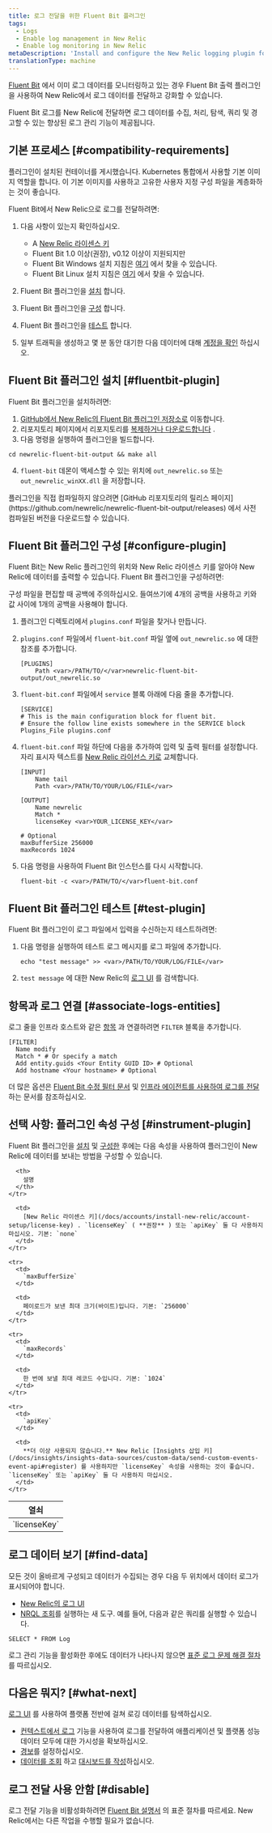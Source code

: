 ```yaml
---
title: 로그 전달을 위한 Fluent Bit 플러그인
tags:
  - Logs
  - Enable log management in New Relic
  - Enable log monitoring in New Relic
metaDescription: 'Install and configure the New Relic logging plugin for Fluent Bit, so you can use enhanced log management capabilities.'
translationType: machine
---
```


[Fluent Bit](https://fluentbit.io/) 에서 이미 로그 데이터를 모니터링하고 있는 경우 Fluent Bit 출력 플러그인을 사용하여 New Relic에서 로그 데이터를 전달하고 강화할 수 있습니다.

Fluent Bit 로그를 New Relic에 전달하면 로그 데이터를 수집, 처리, 탐색, 쿼리 및 경고할 수 있는 향상된 로그 관리 기능이 제공됩니다.

## 기본 프로세스 [#compatibility-requirements]

플러그인이 설치된 컨테이너를 게시했습니다. Kubernetes 통합에서 사용할 기본 이미지 역할을 합니다. 이 기본 이미지를 사용하고 고유한 사용자 지정 구성 파일을 계층화하는 것이 좋습니다.

Fluent Bit에서 New Relic으로 로그를 전달하려면:

1. 다음 사항이 있는지 확인하십시오.

   * A [New Relic 라이센스 키](/docs/apis/intro-apis/new-relic-api-keys/#ingest-license-key)
   * Fluent Bit 1.0 이상(권장), v0.12 이상이 지원되지만
   * Fluent Bit Windows 설치 지침은 [여기](https://docs.fluentbit.io/manual/installation/windows) 에서 찾을 수 있습니다.
   * Fluent Bit Linux 설치 지침은 [여기](https://docs.fluentbit.io/manual/installation/linux) 에서 찾을 수 있습니다.

2. Fluent Bit 플러그인을 [설치](#fluentbit-plugin) 합니다.

3. Fluent Bit 플러그인을 [구성](#configure-plugin) 합니다.

4. Fluent Bit 플러그인을 [테스트](#test-plugin) 합니다.

5. 일부 트래픽을 생성하고 몇 분 동안 대기한 다음 데이터에 대해 [계정을 확인](#find-data) 하십시오.

## Fluent Bit 플러그인 설치 [#fluentbit-plugin]

Fluent Bit 플러그인을 설치하려면:

1. [GitHub에서 New Relic의 Fluent Bit 플러그인 저장소로](https://github.com/newrelic/newrelic-fluent-bit-output) 이동합니다.
2. 리포지토리 페이지에서 리포지토리를 [복제하거나 다운로드합니다](https://help.github.com/en/articles/cloning-a-repository) .
3. 다음 명령을 실행하여 플러그인을 빌드합니다.

```
cd newrelic-fluent-bit-output && make all
```

4. `fluent-bit` 데몬이 액세스할 수 있는 위치에 `out_newrelic.so` 또는 `out_newrelic_winXX.dll` 을 저장합니다.

<Callout variant="tip">
  플러그인을 직접 컴파일하지 않으려면 [GitHub 리포지토리의 릴리스 페이지](https://github.com/newrelic/newrelic-fluent-bit-output/releases) 에서 사전 컴파일된 버전을 다운로드할 수 있습니다.
</Callout>

## Fluent Bit 플러그인 구성 [#configure-plugin]

Fluent Bit는 New Relic 플러그인의 위치와 New Relic 라이센스 키를 알아야 New Relic에 데이터를 출력할 수 있습니다. Fluent Bit 플러그인을 구성하려면:

<Callout variant="important">
  구성 파일을 편집할 때 공백에 주의하십시오. 들여쓰기에 4개의 공백을 사용하고 키와 값 사이에 1개의 공백을 사용해야 합니다.
</Callout>

1. 플러그인 디렉토리에서 `plugins.conf` 파일을 찾거나 만듭니다.

2. `plugins.conf` 파일에서 `fluent-bit.conf` 파일 옆에 `out_newrelic.so` 에 대한 참조를 추가합니다.

   ```
   [PLUGINS]
       Path <var>/PATH/TO/</var>newrelic-fluent-bit-output/out_newrelic.so
   ```

3. `fluent-bit.conf` 파일에서 `service` 블록 아래에 다음 줄을 추가합니다.

   ```
   [SERVICE]
   # This is the main configuration block for fluent bit.
   # Ensure the follow line exists somewhere in the SERVICE block
   Plugins_File plugins.conf
   ```

4. `fluent-bit.conf` 파일 하단에 다음을 추가하여 입력 및 출력 필터를 설정합니다. 자리 표시자 텍스트를 [New Relic 라이선스 키로](/docs/apis/intro-apis/new-relic-api-keys/#ingest-license-key) 교체합니다.

   ```
   [INPUT]
       Name tail
       Path <var>/PATH/TO/YOUR/LOG/FILE</var>

   [OUTPUT]
       Name newrelic
       Match *
       licenseKey <var>YOUR_LICENSE_KEY</var>

   # Optional
   maxBufferSize 256000
   maxRecords 1024
   ```

5. 다음 명령을 사용하여 Fluent Bit 인스턴스를 다시 시작합니다.

   ```
   fluent-bit -c <var>/PATH/TO/</var>fluent-bit.conf

   ```

## Fluent Bit 플러그인 테스트 [#test-plugin]

Fluent Bit 플러그인이 로그 파일에서 입력을 수신하는지 테스트하려면:

1. 다음 명령을 실행하여 테스트 로그 메시지를 로그 파일에 추가합니다.

   ```
   echo "test message" >> <var>/PATH/TO/YOUR/LOG/FILE</var>
   ```

2. `test message` 에 대한 New Relic의 [로그 UI](https://one.newrelic.com/launcher/logger.log-launcher) 를 검색합니다.

## 항목과 로그 연결 [#associate-logs-entities]

로그 줄을 인프라 호스트와 같은 [항목](/docs/new-relic-one/use-new-relic-one/core-concepts/what-entity-new-relic/) 과 연결하려면 `FILTER` 블록을 추가합니다.

```
[FILTER]
  Name modify
  Match * # Or specify a match
  Add entity.guids <Your Entity GUID ID> # Optional
  Add hostname <Your hostname> # Optional
```

더 많은 옵션은 [Fluent Bit 수정 필터 문서](https://docs.fluentbit.io/manual/pipeline/filters/modify) 및 [인프라 에이전트를 사용하여 로그를 전달](/docs/logs/enable-log-management-new-relic/enable-log-monitoring-new-relic/forward-your-logs-using-infrastructure-agent/#automatically-inserted-attributes) 하는 문서를 참조하십시오.

## 선택 사항: 플러그인 속성 구성 [#instrument-plugin]

Fluent Bit 플러그인을 [설치](#fluentbit-plugin) 및 [구성한](#configure-plugin) 후에는 다음 속성을 사용하여 플러그인이 New Relic에 데이터를 보내는 방법을 구성할 수 있습니다.

<table>
  <thead>
    <tr>
      <th style={{ width: "200px" }}>
        열쇠
      </th>

      <th>
        설명
      </th>
    </tr>
  </thead>

  <tbody>
    <tr>
      <td>
        `licenseKey`
      </td>

      <td>
        [New Relic 라이센스 키](/docs/accounts/install-new-relic/account-setup/license-key) . `licenseKey` ( **권장** ) 또는 `apiKey` 둘 다 사용하지 마십시오. 기본: `none`
      </td>
    </tr>

    <tr>
      <td>
        `maxBufferSize`
      </td>

      <td>
        페이로드가 보낸 최대 크기(바이트)입니다. 기본: `256000`
      </td>
    </tr>

    <tr>
      <td>
        `maxRecords`
      </td>

      <td>
        한 번에 보낼 최대 레코드 수입니다. 기본: `1024`
      </td>
    </tr>

    <tr>
      <td>
        `apiKey`
      </td>

      <td>
        **더 이상 사용되지 않습니다.** New Relic [Insights 삽입 키](/docs/insights/insights-data-sources/custom-data/send-custom-events-event-api#register) 를 사용하지만 `licenseKey` 속성을 사용하는 것이 좋습니다. `licenseKey` 또는 `apiKey` 둘 다 사용하지 마십시오.
      </td>
    </tr>
  </tbody>
</table>

## 로그 데이터 보기 [#find-data]

모든 것이 올바르게 구성되고 데이터가 수집되는 경우 다음 두 위치에서 데이터 로그가 표시되어야 합니다.

* [New Relic의 로그 UI](https://one.newrelic.com/launcher/logger.log-launcher)
* [NRQL 조회](/docs/chart-builder/use-chart-builder/choose-data/use-advanced-nrql-mode-specify-data)를 실행하는 새 도구. 예를 들어, 다음과 같은 쿼리를 실행할 수 있습니다.

```
SELECT * FROM Log
```

로그 관리 기능을 활성화한 후에도 데이터가 나타나지 않으면 [표준 로그 문제 해결 절차](/docs/logs/log-management/troubleshooting/no-log-data-appears-ui/) 를 따르십시오.

## 다음은 뭐지? [#what-next]

[로그 UI](/docs/logs/log-management/ui-data/use-logs-ui/) 를 사용하여 플랫폼 전반에 걸쳐 로깅 데이터를 탐색하십시오.

* [컨텍스트에서 로그](/docs/logs/enable-log-management-new-relic/configure-logs-context/configure-logs-context-apm-agents/) 기능을 사용하여 로그를 전달하여 애플리케이션 및 플랫폼 성능 데이터 모두에 대한 가시성을 확보하십시오.
* [경보](/docs/alerts-applied-intelligence/new-relic-alerts/alert-conditions/create-alert-conditions/)를 설정하십시오.
* [데이터를 조회](/docs/query-your-data/explore-query-data/get-started/introduction-querying-new-relic-data/) 하고 [대시보드를 작성](/docs/query-your-data/explore-query-data/dashboards/introduction-dashboards/)하십시오.

## 로그 전달 사용 안함 [#disable]

로그 전달 기능을 비활성화하려면 [Fluent Bit 설명서](https://fluentbit.io/) 의 표준 절차를 따르세요. New Relic에서는 다른 작업을 수행할 필요가 없습니다.